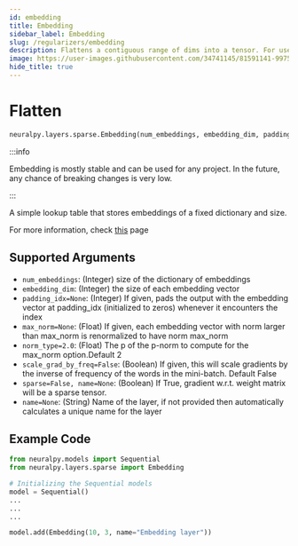 ```yaml
---
id: embedding
title: Embedding
sidebar_label: Embedding
slug: /regularizers/embedding
description: Flattens a contiguous range of dims into a tensor. For use with Sequential.
image: https://user-images.githubusercontent.com/34741145/81591141-99752900-93d9-11ea-9ef6-cc2c68daaa19.png
hide_title: true
---
```


# Flatten

```python
neuralpy.layers.sparse.Embedding(num_embeddings, embedding_dim, padding_idx=None, max_norm=None, norm_type=2.0, scale_grad_by_freq=False, sparse=False, name=None)
```

:::info

Embedding is mostly stable and can be used for any project. In the future, any chance of breaking changes is very low.

:::

A simple lookup table that stores embeddings of a fixed dictionary and size.

For more information, check [this](https://pytorch.org/docs/stable/generated/torch.nn.Embedding.html?highlight=embedding#torch.nn.Embedding) page

## Supported Arguments

- `num_embeddings`: (Integer) size of the dictionary of embeddings
- `embedding_dim`: (Integer) the size of each embedding vector
- `padding_idx=None`: (Integer) If given, pads the output with the embedding vector at padding_idx (initialized to zeros) whenever it encounters the index
- `max_norm=None`: (Float) If given, each embedding vector with norm larger than max_norm is renormalized to have norm max_norm
- `norm_type=2.0`: (Float) The p of the p-norm to compute for the max_norm option.Default 2
- `scale_grad_by_freq=False`: (Boolean) If given, this will scale gradients by the inverse of frequency of the words in the mini-batch. Default False
- `sparse=False, name=None`: (Boolean) If True, gradient w.r.t. weight matrix will be a sparse tensor.
- `name=None`: (String) Name of the layer, if not provided then automatically calculates a unique name for the layer

## Example Code

```python
from neuralpy.models import Sequential
from neuralpy.layers.sparse import Embedding

# Initializing the Sequential models
model = Sequential()
...
...
...

model.add(Embedding(10, 3, name="Embedding layer"))
```
